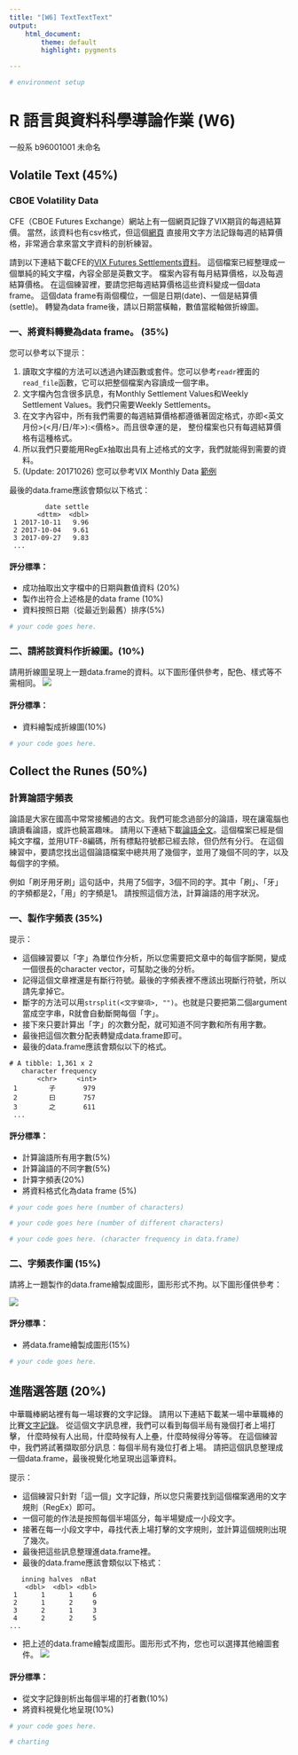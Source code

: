 ```yaml
---
title: "[W6] TextTextText"
output: 
    html_document:
        theme: default
        highlight: pygments

---
```


```r
# environment setup
```

R 語言與資料科學導論作業 (W6)
=============================

一般系 b96001001 未命名

## Volatile Text (45%)

### CBOE Volatility Data

CFE（CBOE Futures Exchange）網站上有一個網頁記錄了VIX期貨的每週結算價。
當然，該資料也有csv格式，但這個[網頁](http://cfe.cboe.com/market-data/settlement/volatility-settlements)
直接用文字方法記錄每週的結算價格，非常適合拿來當文字資料的剖析練習。

請到以下連結下載CFE的[VIX Futures Settlements資料](https://goo.gl/Yb5UEJ)。
這個檔案已經整理成一個單純的純文字檔，內容全部是英數文字。
檔案內容有每月結算價格，以及每週結算價格。
在這個練習裡，要請您把每週結算價格這些資料變成一個data frame。
這個data frame有兩個欄位，一個是日期(date)、一個是結算價(settle)。
轉變為data frame後，請以日期當橫軸，數值當縱軸做折線圖。

### 一、將資料轉變為data frame。 (35%)
您可以參考以下提示：

1. 讀取文字檔的方法可以透過內建函數或套件。您可以參考`readr`裡面的`read_file`函數，它可以把整個檔案內容讀成一個字串。
2. 文字檔內包含很多訊息，有Monthly Settlement Values和Weekly Settlement Values。我們只需要Weekly Settlements。
3. 在文字內容中，所有我們需要的每週結算價格都遵循著固定格式，亦即<英文月份>(<月/日/年>):<價格>。而且很幸運的是，
整份檔案也只有每週結算價格有這種格式。
4. 所以我們只要能用RegEx抽取出具有上述格式的文字，我們就能得到需要的資料。
5. (Update: 20171026) 您可以參考VIX Monthly Data [範例](VIX.Rmd)

最後的data.frame應該會類似以下格式：
```
         date settle
       <dttm>  <dbl>
 1 2017-10-11   9.96
 2 2017-10-04   9.61
 3 2017-09-27   9.83
 ...
```

#### 評分標準：

* 成功抽取出文字檔中的日期與數值資料 (20%)
* 製作出符合上述格是的data frame (10%)
* 資料按照日期（從最近到最舊）排序(5%)

```r
# your code goes here.
```

### 二、請將該資料作折線圖。(10%)

請用折線圖呈現上一題data.frame的資料。以下圖形僅供參考，配色、樣式等不需相同。
![](vix_ref.png)

#### 評分標準：

* 資料繪製成折線圖(10%)

```r
# your code goes here.
```

## Collect the Runes (50%)

### 計算論語字頻表

論語是大家在國高中常常接觸過的古文。我們可能念過部分的論語，現在讓電腦也讀讀看論語，或許也饒富趣味。
請用以下連結下載[論語全文](https://raw.githubusercontent.com/RLadsNTU/RLadsLab/master/W6_TextTextText/data/confucius.txt)。這個檔案已經是個純文字檔，並用UTF-8編碼，所有標點符號都已經去除，但仍然有分行。
在這個練習中，要請您找出這個論語檔案中總共用了幾個字，並用了幾個不同的字，以及每個字的字頻。

例如「刷牙用牙刷」這句話中，共用了5個字，3個不同的字。其中「刷」、「牙」的字頻都是2，「用」的字頻是1。
請按照這個方法，計算論語的用字狀況。

### 一、製作字頻表 (35%)

提示：

* 這個練習要以「字」為單位作分析，所以您需要把文章中的每個字斷開，變成一個很長的character vector，可幫助之後的分析。
* 記得這個文章裡還是有斷行符號。最後的字頻表裡不應該出現斷行符號，所以請先拿掉它。
* 斷字的方法可以用`strsplit(<文字變項>, "")`。也就是只要把第二個argument當成空字串，R就會自動斷開每個「字」。
* 接下來只要計算出「字」的次數分配，就可知道不同字數和所有用字數。
* 最後把這個次數分配表轉變成data.frame即可。
* 最後的data.frame應該會類似以下的格式。

```
# A tibble: 1,361 x 2
   character frequency
       <chr>     <int>
 1        子       979
 2        曰       757
 3        之       611
 ...
```

#### 評分標準：

* 計算論語所有用字數(5%)
* 計算論語的不同字數(5%)
* 計算字頻表(20%)
* 將資料格式化為data frame (5%)

```r
# your code goes here (number of characters)
```

```r
# your code goes here (number of different characters)
```

```r
# your code goes here. (character frequency in data.frame)

```


### 二、字頻表作圖 (15%)

請將上一題製作的data.frame繪製成圖形，圖形形式不拘。以下圖形僅供參考：

![](char_freq_ref.png)

#### 評分標準：

* 將data.frame繪製成圖形(15%)

```r
# your code goes here.
```



## 進階選答題 (20%)

中華職棒網站裡有每一場球賽的文字記錄。
請用以下連結下載某一場中華職棒的比賽[文字記錄](https://goo.gl/XKrhxc)。
從這個文字訊息裡，我們可以看到每個半局有幾個打者上場打擊，
什麼時候有人出局，什麼時候有人上壘，什麼時候得分等等。
在這個練習中，我們將試著擷取部分訊息：每個半局有幾位打者上場。
請把這個訊息整理成一個data.frame，最後視覺化地呈現出這筆資料。

提示：

* 這個練習只針對「這一個」文字記錄，所以您只需要找到這個檔案適用的文字規則（RegEx）即可。
* 一個可能的作法是按照每個半場區分，每半場變成一小段文字。
* 接著在每一小段文字中，尋找代表上場打擊的文字規則，並計算這個規則出現了幾次。
* 最後把這些訊息整理進data.frame裡。
* 最後的data.frame應該會類似以下格式：

```
   inning halves  nBat
    <dbl>  <dbl> <dbl>
 1      1      1     6
 2      1      2     9
 3      2      1     3
 4      2      2     5
...
```

* 把上述的data.frame繪製成圖形。圖形形式不拘，您也可以選擇其他繪圖套件。
![](play_by_play_ref.png)

#### 評分標準：

* 從文字記錄剖析出每個半場的打者數(10%)
* 將資料視覺化地呈現(10%)


```r
# your code goes here.
```

```r
# charting
```

